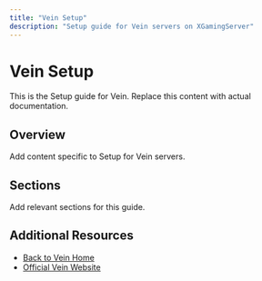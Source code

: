 ```yaml
---
title: "Vein Setup"
description: "Setup guide for Vein servers on XGamingServer"
---
```


# Vein Setup

This is the Setup guide for Vein. Replace this content with actual documentation.

## Overview

Add content specific to Setup for Vein servers.

## Sections

Add relevant sections for this guide.

## Additional Resources

- [Back to Vein Home](./index)
- [Official Vein Website](https://example.com)
